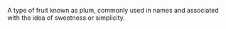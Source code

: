 A type of fruit known as plum, commonly used in names and associated with the idea of sweetness or simplicity.
